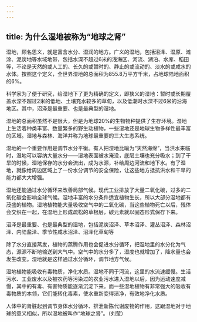 ```yaml
---
---
---
```

title: 为什么湿地被称为“地球之肾”
---




湿地，顾名思义，就是富含水分、湿润的地方。广义的湿地，包括沼泽、湿原、滩涂、泥炭地等水域地带，包括水深不超过6米的浅海区、河流、湖泊、水库、稻田等，不论是天然的或人工的、长久的或暂时的、静止的或流动的、淡水的或咸水的水体。按照这个定义，全世界湿地的总面积为855.8万平方千米，占地球陆地面积的6%。

科学家为了便于研究，给湿地下了更为精确的定义，即狭义的湿地：暂时或长期覆盖水深不超过2米的低地、土壤充水较多的草甸，以及低潮时水深不过6米的沿海地区。其中，沼泽是最重要、也是最典型的湿地。

湿地的总面积虽然不是很大，但是为地球20%的生物物种提供了生存环境。湿地上生活着种类丰富、数量繁多的野生动植物，一些湿地还是地球生物多样性最丰富的区域。湿地与森林、海洋并称为地球最重要的三大生态系统。

湿地的一个重要作用是调节水分平衡。有人把湿地比喻为“天然海绵”，当洪水来临时，湿地可以容纳大量水分——湿地表面被水淹没，底层土壤也充分吸水；到了干旱的时候，湿地保存的水分会流出，成为水源，补给周边河流和地下水。有了湿地，就像给周边区域上了一份水分调节的安全保险，让这些地方抵抗洪水和干旱的能力都大大增强。

湿地还能通过水分循环来改善局部气候。现代工业排放了大量二氧化碳，过多的二氧化碳会影响全球气候。湿地丰富的水分条件适宜植物生长，所以大部分湿地都有茂盛的植物。湿地植物能大量吸收空气中的二氧化碳，当这些植物死亡以后，残体会交织在一起，在湿地上形成疏松的草根层，碳元素就以固态形式保存下来。

沼泽是最重要、也是最典型的湿地，包括泥炭沼泽、草本沼泽、灌丛沼泽、森林沼泽、内陆盐泽、季节性咸水沼泽、沼泽化草甸等



除了水分直接蒸发，植物的蒸腾作用也会促进水分循环，把湿地里的水分化为气态，源源不断地输送到大气中。空气中的水分多了，湿度也就增加了，降水量也会发生改变。湿地就是这样通过水分循环，调节地方气候。

湿地植物能吸收有毒物质，净化水质。湿地不同于河流，这里的水流速缓慢。生活污水、工业废水以及被农药等污染过的农业污水进入湿地以后，因为运动速度减慢，其中的有毒、有害物质能逐渐沉淀下来。而一些湿地植物有非常强大的吸收有毒物质的本领，它们能转化毒素，使水重新变得洁净，有效地净化水质。

人体中的肾脏起到调节身体水分循环、排泄新陈代谢废物的作用，这跟湿地对于地球的意义相似，所以湿地被叫作“地球之肾”。（刘莹）